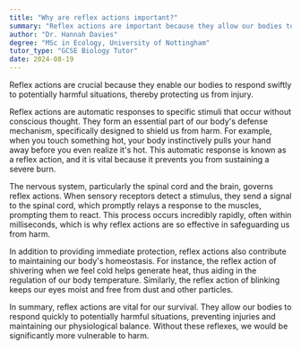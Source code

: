 ```yaml
---
title: "Why are reflex actions important?"
summary: "Reflex actions are important because they allow our bodies to respond quickly to potentially harmful situations, protecting us from injury."
author: "Dr. Hannah Davies"
degree: "MSc in Ecology, University of Nottingham"
tutor_type: "GCSE Biology Tutor"
date: 2024-08-19
---
```


Reflex actions are crucial because they enable our bodies to respond swiftly to potentially harmful situations, thereby protecting us from injury.

Reflex actions are automatic responses to specific stimuli that occur without conscious thought. They form an essential part of our body's defense mechanism, specifically designed to shield us from harm. For example, when you touch something hot, your body instinctively pulls your hand away before you even realize it's hot. This automatic response is known as a reflex action, and it is vital because it prevents you from sustaining a severe burn.

The nervous system, particularly the spinal cord and the brain, governs reflex actions. When sensory receptors detect a stimulus, they send a signal to the spinal cord, which promptly relays a response to the muscles, prompting them to react. This process occurs incredibly rapidly, often within milliseconds, which is why reflex actions are so effective in safeguarding us from harm.

In addition to providing immediate protection, reflex actions also contribute to maintaining our body's homeostasis. For instance, the reflex action of shivering when we feel cold helps generate heat, thus aiding in the regulation of our body temperature. Similarly, the reflex action of blinking keeps our eyes moist and free from dust and other particles.

In summary, reflex actions are vital for our survival. They allow our bodies to respond quickly to potentially harmful situations, preventing injuries and maintaining our physiological balance. Without these reflexes, we would be significantly more vulnerable to harm.
    
